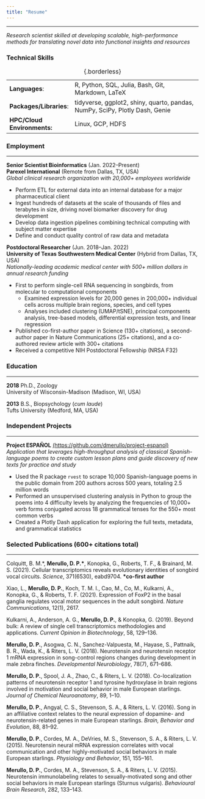 ```yaml
---
title: "Resume"
---
```


***

*Research scientist skilled at developing scalable, high-performance methods for translating novel data into functional insights and resources*

### Technical Skills

| | |
| -- | ----- |
| **Languages**: | R, Python, SQL, Julia, Bash, Git, Markdown, LaTeX |
| **Packages/Libraries**: | tidyverse, ggplot2, shiny, quarto, pandas, NumPy, SciPy, Plotly Dash, Genie |
| **HPC/Cloud Environments:** | Linux, GCP, HDFS |

: {.borderless}

### Employment

***

**Senior Scientist Bioinformatics** (Jan. 2022--Present) \
**Parexel International** (Remote from Dallas, TX, USA) \
*Global clinical research organization with 20,000+ employees worldwide*

- Perform ETL for external data into an internal database for a major pharmaceutical client
- Ingest hundreds of datasets at the scale of thousands of files and terabytes in size, driving novel biomarker discovery for drug development
- Develop data ingestion pipelines combining technical computing with subject matter expertise
- Define and conduct quality control of raw data and metadata

**Postdoctoral Researcher** (Jun. 2018--Jan. 2022) \
**University of Texas Southwestern Medical Center** (Hybrid from Dallas, TX, USA) \
*Nationally-leading academic medical center with 500+ million dollars in annual research funding*
  
- First to perform single-cell RNA sequencing in songbirds, from molecular to computational components
  - Examined expression levels for 20,000 genes in 200,000+ individual cells across multiple brain regions, species, and cell types
  - Analyses included clustering (UMAP/tSNE), principal components analysis, tree-based models, differential expression tests, and linear regression
- Published co-first-author paper in Science (130+ citations), a second-author paper in Nature Communications (25+ citations), and a co-authored review article with 300+ citations
- Received a competitive NIH Postdoctoral Fellowship (NRSA F32)

### Education

***

**2018** Ph.D., Zoology \
University of Wisconsin-Madison (Madison, WI, USA)

**2013** B.S., Biopsychology (*cum laude*) \
Tufts University (Medford, MA, USA)

### Independent Projects

***

**Project ESPAÑOL** [(https://github.com/dmerullo/project-espanol)](https://github.com/dmerullo/project-espanol){target="_blank"} \
*Application that leverages high-throughput analysis of classical Spanish-language poems to create custom lesson plans and guide discovery of new texts for practice and study*

  - Used the R package `rvest` to scrape 10,000 Spanish-language poems in the public domain from 200 authors across 500 years, totaling 2.5 million words
  - Performed an unsupervised clustering analysis in Python to group the poems into 4 difficulty levels by analyzing the frequencies of 10,000+ verb forms conjugated across 18 grammatical tenses for the 550+ most common verbs
  - Created a Plotly Dash application for exploring the full texts, metadata, and grammatical statistics
  
### Selected Publications (600+ citations total)

***

Colquitt, B. M.\*, <strong>Merullo, D. P.\*</strong>, Konopka, G., Roberts, T. F., & Brainard, M. S. (2021). Cellular transcriptomics reveals evolutionary identities of songbird vocal circuits. *Science*, 371(6530), eabd9704. <strong>*co-first author</strong>

Xiao, L., **Merullo, D. P.**, Koch, T. M. I., Cao, M., Co, M., Kulkarni, A., Konopka, G., & Roberts, T. F. (2021). Expression of FoxP2 in the basal ganglia regulates vocal motor sequences in the adult songbird. *Nature Communications*, 12(1), 2617.

Kulkarni, A., Anderson, A. G., **Merullo, D. P.**, & Konopka, G. (2019). Beyond bulk: A review of single cell transcriptomics methodologies and applications. *Current Opinion in Biotechnology*, 58, 129–136.

**Merullo, D. P.**, Asogwa, C. N., Sanchez-Valpuesta, M., Hayase, S., Pattnaik, B. R., Wada, K., & Riters, L. V. (2018). Neurotensin and neurotensin receptor 1 mRNA expression in song-control regions changes during development in male zebra finches. *Developmental Neurobiology*, 78(7), 671–686.

**Merullo, D. P.**, Spool, J. A., Zhao, C., & Riters, L. V. (2018). Co-localization patterns of neurotensin receptor 1 and tyrosine hydroxylase in brain regions involved in motivation and social behavior in male European starlings. *Journal of Chemical Neuroanatomy*, 89, 1–10.

**Merullo, D. P.**, Angyal, C. S., Stevenson, S. A., & Riters, L. V. (2016). Song in an affiliative context relates to the neural expression of dopamine- and neurotensin-related genes in male European starlings. *Brain, Behavior and Evolution*, 88, 81–92.

**Merullo, D. P.**, Cordes, M. A., DeVries, M. S., Stevenson, S. A., & Riters, L. V. (2015). Neurotensin neural mRNA expression correlates with vocal communication and other highly-motivated social behaviors in male European starlings. *Physiology and Behavior*, 151, 155–161.

**Merullo, D. P.**, Cordes, M. A., Stevenson, S. A., & Riters, L. V. (2015). Neurotensin immunolabeling relates to sexually-motivated song and other social behaviors in male European starlings (Sturnus vulgaris). *Behavioural Brain Research*, 282, 133–143. 






